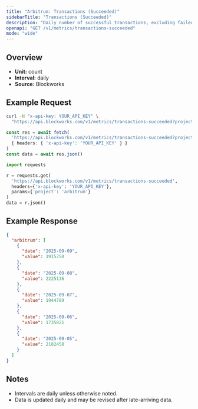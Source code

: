 ```yaml
---
title: "Arbitrum: Transactions (Succeeded)"
sidebarTitle: "Transactions (Succeeded)"
description: "Daily number of successful transactions, excluding failed transactions."
openapi: "GET /v1/metrics/transactions-succeeded"
mode: "wide"
---
```


## Overview

- **Unit:** count
- **Interval:** daily
- **Source:** Blockworks

## Example Request

<CodeGroup>

```bash cURL
curl -H "x-api-key: YOUR_API_KEY" \
  "https://api.blockworks.com/v1/metrics/transactions-succeeded?project=arbitrum"
```

```typescript TypeScript
const res = await fetch(
  'https://api.blockworks.com/v1/metrics/transactions-succeeded?project=arbitrum',
  { headers: { 'x-api-key': 'YOUR_API_KEY' } }
)
const data = await res.json()
```

```python Python
import requests

r = requests.get(
  'https://api.blockworks.com/v1/metrics/transactions-succeeded',
  headers={'x-api-key': 'YOUR_API_KEY'},
  params={'project': 'arbitrum'}
)
data = r.json()
```

</CodeGroup>

## Example Response

```json
{
  "arbitrum": [
    {
      "date": "2025-09-09",
      "value": 1915750
    },
    {
      "date": "2025-09-08",
      "value": 2225136
    },
    {
      "date": "2025-09-07",
      "value": 1944789
    },
    {
      "date": "2025-09-06",
      "value": 1735821
    },
    {
      "date": "2025-09-05",
      "value": 2182458
    }
  ]
}
```

## Notes
- Intervals are daily unless otherwise noted.
- Data is updated daily and may be revised after late-arriving data.